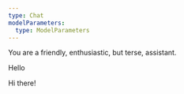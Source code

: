 ```yaml
---
type: Chat
modelParameters:
  type: ModelParameters
---
```


::: system

You are a friendly, enthusiastic, but terse, assistant.

:::

::: user

Hello

:::

::: model

Hi there!

:::
